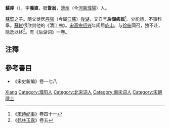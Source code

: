 '''蘇庠'''（{{bd|1065年||1147年||Suxiang}}），字'''養直'''，號'''眚翁'''，[[澶州|澶州]]（今[[河南|河南]][[濮陽|濮陽]]）人。

[[蘇堅|蘇堅]]之子。隨父徙居[[丹陽|丹陽]]（今屬[[江蘇|江蘇]]）[[後湖_(消歧義)|後湖]]，又自号'''后湖病民'''<ref>《[[宋诗纪事|宋诗纪事]]》卷四十一</ref>。少能詩，不事科舉。[[蘇軾|蘇軾]]很欣賞他的《清江曲》。[[宋高宗|宋高宗]][[绍兴_(年号)|绍兴]]年间居[[庐山|庐山]]，与[[徐俯|徐俯]]同召，独不赴，隐逸以终<ref>《[[鹤林玉露|鹤林玉露]]》卷五</ref>。有《后湖词》一卷。

== 注釋 ==
{{Reflist}}

== 參考書目 ==
*《宋史新编》卷一七八

{{Authority control}}
[[Category:苏姓|Xiang]]
[[Category:濮阳人|Category:濮阳人]]
[[Category:北宋词人|Category:北宋词人]]
[[Category:南宋词人|Category:南宋词人]]
[[Category:宋朝隱士|Category:宋朝隱士]]